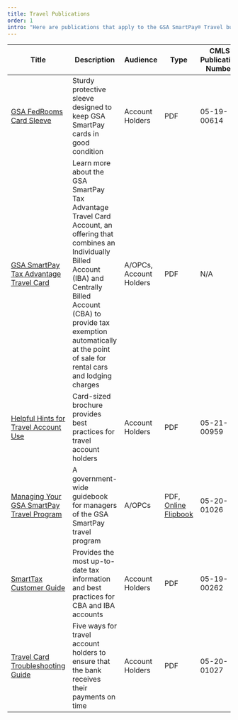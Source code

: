 ```yaml
---
title: Travel Publications
order: 1
intro: "Here are publications that apply to the GSA SmartPay® Travel business line:"
---
```



| Title                            | Description       | Audience        | Type             | CMLS Publication Number  |
| ---------------------------------| ------------------| ----------------| -----------------| -------------------------|
| [GSA FedRooms Card Sleeve](/files/publications/publications-gsa-fedrooms-card-sleeve.pdf) | Sturdy protective sleeve designed to keep GSA SmartPay cards in good condition |Account Holders|PDF|05-19-00614|
|[GSA SmartPay Tax Advantage Travel Card](/files/publications/publications-gsa-tax-advantage-travel-card.pdf)| Learn more about the GSA SmartPay Tax Advantage Travel Card Account, an offering that combines an Individually Billed Account (IBA) and Centrally Billed Account (CBA) to provide tax exemption automatically at the point of sale for rental cars and lodging charges|A/OPCs, Account Holders|PDF|N/A|
|[Helpful Hints for Travel Account Use](/files/publications/publications-helpful-hints.pdf)|Card-sized brochure provides best practices for travel account holders|Account Holders|PDF|05-21-00959|
|[Managing Your GSA SmartPay Travel Program](/files/publications/publications-manage-your-smartpay-travel-program.pdf)|A government-wide guidebook for managers of the GSA SmartPay travel program|A/OPCs|PDF,<br /> [Online Flipbook](https://storage.googleapis.com/gsa-icpa-cmls/5-19-00260/html5forpc.html)|05-20-01026|
|[SmartTax Customer Guide](/files/publications/publications-smarttax-customer-guide.pdf)|Provides the most up-to-date tax information and best practices for CBA and IBA accounts|Account Holders|PDF|05-19-00262|
|[Travel Card Troubleshooting Guide](/files/publications/publications-travel-card-troubleshooting-guide.pdf)|Five ways for travel account holders to ensure that the bank receives their payments on time|Account Holders|PDF|05-20-01027|